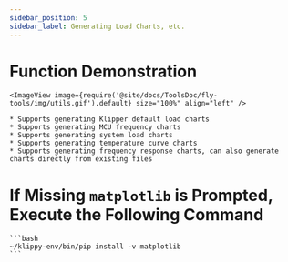 ```yaml
---
sidebar_position: 5
sidebar_label: Generating Load Charts, etc.
---
```





# Function Demonstration

    <ImageView image={require('@site/docs/ToolsDoc/fly-tools/img/utils.gif').default} size="100%" align="left" />

    * Supports generating Klipper default load charts
    * Supports generating MCU frequency charts
    * Supports generating system load charts
    * Supports generating temperature curve charts
    * Supports generating frequency response charts, can also generate charts directly from existing files


# If Missing `matplotlib` is Prompted, Execute the Following Command

    ```bash
    ~/klippy-env/bin/pip install -v matplotlib
    ```